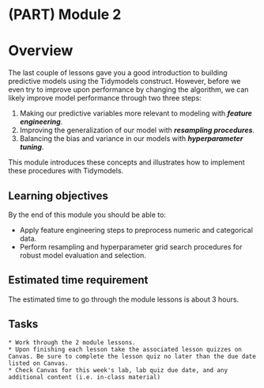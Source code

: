 # (PART) Module 2 {-}

# Overview

The last couple of lessons gave you a good introduction to building predictive models using the Tidymodels construct. However, before we even try to improve upon performance by changing the algorithm, we can likely improve model performance through two three steps:

1. Making our predictive variables more relevant to modeling with ___feature engineering___.
2. Improving the generalization of our model with ___resampling procedures___.
3. Balancing the bias and variance in our models with ___hyperparameter tuning___.

This module introduces these concepts and illustrates how to implement these procedures with Tidymodels.

## Learning objectives

By the end of this module you should be able to:

- Apply feature engineering steps to preprocess numeric and categorical data.
- Perform resampling and hyperparameter grid search procedures for robust model evaluation and selection.

## Estimated time requirement

The estimated time to go through the module lessons is about 3 hours.

## Tasks

```block
* Work through the 2 module lessons.
* Upon finishing each lesson take the associated lesson quizzes on Canvas. Be sure to complete the lesson quiz no later than the due date listed on Canvas.
* Check Canvas for this week's lab, lab quiz due date, and any additional content (i.e. in-class material)
```
